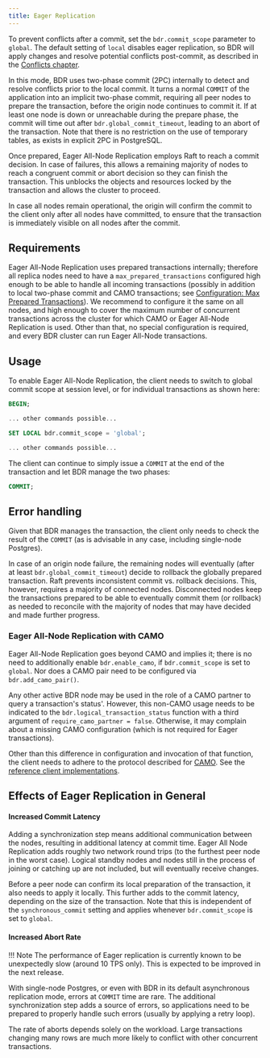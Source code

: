 ```yaml
---
title: Eager Replication
---
```


To prevent conflicts after a commit, set the `bdr.commit_scope`
parameter to `global`.  The default setting of `local` disables eager
replication, so BDR will apply changes and resolve potential conflicts
post-commit, as described in the [Conflicts chapter](conflicts.md).

In this mode, BDR uses two-phase commit (2PC) internally to detect and
resolve conflicts prior to the local commit.  It turns a normal
`COMMIT` of the application into an implicit two-phase commit,
requiring all peer nodes to prepare the transaction, before the origin
node continues to commit it.  If at least one node is down or
unreachable during the prepare phase, the commit will time out after
`bdr.global_commit_timeout`, leading to an abort of the
transaction. Note that there is no restriction on the use of
temporary tables, as exists in explicit 2PC in PostgreSQL.

Once prepared, Eager All-Node Replication employs Raft to reach a
commit decision.  In case of failures, this allows a remaining
majority of nodes to reach a congruent commit or abort decision so
they can finish the transaction.  This unblocks the objects and
resources locked by the transaction and allows the cluster to proceed.

In case all nodes remain operational, the origin will confirm the
commit to the client only after all nodes have committed, to ensure that the
transaction is immediately visible on all nodes after the commit.

## Requirements

Eager All-Node Replication uses prepared transactions internally;
therefore all replica nodes need to have a `max_prepared_transactions`
configured high enough to be able to handle all incoming transactions
(possibly in addition to local two-phase commit and CAMO transactions;
see [Configuration: Max Prepared Transactions](configuration.md#max-prepared-transactions)).
We recommend to configure it the same on all nodes, and high enough to
cover the maximum number of concurrent transactions across the cluster
for which CAMO or Eager All-Node Replication is used.  Other than
that, no special configuration is required, and every BDR cluster can
run Eager All-Node transactions.

## Usage

To enable Eager All-Node Replication, the client needs to switch to
global commit scope at session level, or for individual transactions
as shown here:

```sql
BEGIN;

... other commands possible...

SET LOCAL bdr.commit_scope = 'global';

... other commands possible...
```

The client can continue to simply issue a `COMMIT` at the end of the
transaction and let BDR manage the two phases:

```sql
COMMIT;
```

## Error handling

Given that BDR manages the transaction, the client only needs to check the
result of the `COMMIT` (as is advisable in any case, including single-node
Postgres).

In case of an origin node failure, the remaining nodes will eventually
(after at least `bdr.global_commit_timeout`) decide to rollback the
globally prepared transaction.  Raft prevents inconsistent commit vs.
rollback decisions.  This, however, requires a majority of connected
nodes.  Disconnected nodes keep the transactions prepared to be able
to eventually commit them (or rollback) as needed to reconcile with the
majority of nodes that may have decided and made further progress.

### Eager All-Node Replication with CAMO

Eager All-Node Replication goes beyond CAMO and implies it; there is no
need to additionally enable `bdr.enable_camo`, if `bdr.commit_scope`
is set to `global`.  Nor does a CAMO pair need to be
configured via `bdr.add_camo_pair()`.

Any other active BDR node may be used in the role of a CAMO partner to
query a transaction's status'.  However, this non-CAMO usage needs to
be indicated to the `bdr.logical_transaction_status` function with a
third argument of `require_camo_partner = false`.  Otherwise, it may
complain about a missing CAMO configuration (which is not required for
Eager transactions).

Other than this difference in configuration and invocation of that
function, the client needs to adhere to the protocol
described for [CAMO](camo.md).  See the [reference client
implementations](camo_clients.md).

## Effects of Eager Replication in General

#### Increased Commit Latency

Adding a synchronization step means additional communication between
the nodes, resulting in additional latency at commit time.  Eager All
Node Replication adds roughly two network round trips (to the furthest
peer node in the worst case).  Logical standby nodes and nodes still
in the process of joining or catching up are not included, but will
eventually receive changes.

Before a peer node can confirm its local preparation of the
transaction, it also needs to apply it locally.  This further adds to
the commit latency, depending on the size of the transaction. Note
that this is independent of the `synchronous_commit` setting and
applies whenever `bdr.commit_scope` is set to `global`.

#### Increased Abort Rate

!!! Note
    The performance of Eager replication is currently known to be
	unexpectedly slow (around 10 TPS only). This is expected to be
	improved in the next release.

With single-node Postgres, or even with BDR in its default asynchronous
replication mode, errors at `COMMIT` time are rare.  The additional
synchronization step adds a source of errors, so applications need to
be prepared to properly handle such errors (usually by applying a
retry loop).

The rate of aborts depends solely on the workload.  Large transactions
changing many rows are much more likely to conflict with other
concurrent transactions.
